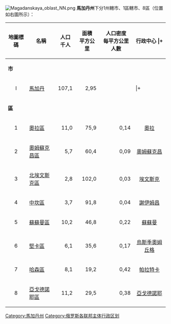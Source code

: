 [[File:Magadanskaya_oblast_NN.png|right]]
'''馬加丹州'''下分1州轄市、1區轄市、8區（位置如右圖所示）：

{| class="standard"
|-
! 地圖標碼
! 名稱
! 人口 <br /> 千人
! 面積 <br /> 平方公里
! 人口密度 <br /> 每平方公里人數
! 行政中心
|+
|- bgcolor="#e6eaec"
| colspan="7" | '''市'''
|-class="shadow"
| align="center" | I
| [[馬加丹|馬加丹]]
| align=right |107,1
| align=right |2,95
|
|
|+
|- bgcolor="#e6eaec"
| colspan="7" | '''區'''
|-
| align="center" | 1
| [[奧拉區|奧拉區]]
| align=right |11,0
| align=right |75,9
| align=right |0,14
| align=center | [[奥拉_(俄罗斯)|奧拉]]
|-
| align="center" | 2
| [[奧姆蘇克昌區|奧姆蘇克昌區]]
| align=right |5,7
| align=right |60,4
| align=right |0,09
| align=center | [[奧姆蘇克昌|奧姆蘇克昌]]
|-
| align="center" | 3
| [[北埃文斯克區|北埃文斯克區]]
| align=right |2,8
| align=right |102,0
| align=right |0,03
| align=center | [[埃文斯克|埃文斯克]]
|-
| align="center" | 4
| [[中坎區|中坎區]]
| align=right |3,7
| align=right |91,8
| align=right |0,04
| align=center | [[謝伊姆昌|謝伊姆昌]]
|-
| align="center" | 5
| [[蘇蘇曼區|蘇蘇曼區]]
| align=right |10,2
| align=right |46,8
| align=right |0,22
| align=center | [[蘇蘇曼|蘇蘇曼]]
|-
| align="center" | 6
| [[堅卡區|堅卡區]]
| align=right |6,1
| align=right |35,6
| align=right |0,17
| align=center | [[烏斯季奧姆丘格|烏斯季奧姆丘格]]
|-
| align="center" | 7
| [[哈森區|哈森區]]
| align=right |8,1
| align=right |19,2
| align=right |0,42
| align=center | [[帕拉特卡_(马加丹州)|帕拉特卡]]
|-
| align="center" | 8
| [[亞戈德諾耶區|亞戈德諾耶區]]
| align=right |11,2
| align=right |29,5
| align=right |0,38
| align=center | [[亞戈德諾耶_(馬加丹州)|亞戈德諾耶]]
|}

{{馬加丹州行政區劃}}

[[Category:馬加丹州|Category:馬加丹州]]
[[Category:俄罗斯各联邦主体行政区划|Category:俄罗斯各联邦主体行政区划]]